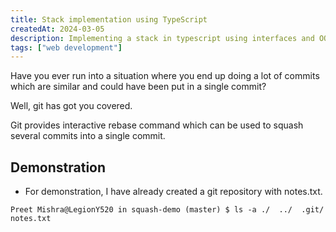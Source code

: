 ```yaml
---
title: Stack implementation using TypeScript
createdAt: 2024-03-05
description: Implementing a stack in typescript using interfaces and OOP
tags: ["web development"]
---
```


Have you ever run into a situation where you end up doing a lot of commits which are similar and could have been put in a single commit?

Well, git has got you covered.

Git provides interactive rebase command which can be used to squash several commits into a single commit.

## Demonstration

- For demonstration, I have already created a git repository with notes.txt.

`Preet Mishra@LegionY520 in squash-demo (master)
$ ls -a
./  ../  .git/  notes.txt`
